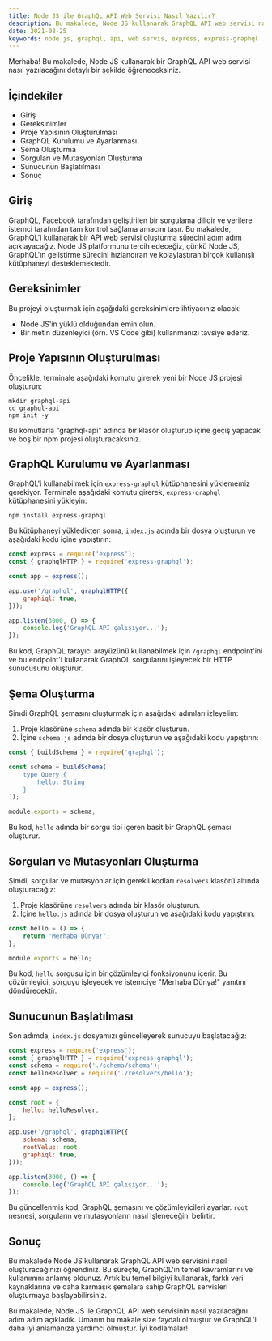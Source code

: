 ```yaml
---
title: Node JS ile GraphQL API Web Servisi Nasıl Yazılır?
description: Bu makalede, Node JS kullanarak GraphQL API web servisi nasıl oluşturulur detaylı bir şekilde açıklanmaktadır.
date: 2021-08-25
keywords: node js, graphql, api, web servis, express, express-graphql
---
```


Merhaba! Bu makalede, Node JS kullanarak bir GraphQL API web servisi nasıl yazılacağını detaylı bir şekilde öğreneceksiniz.

## İçindekiler

- Giriş
- Gereksinimler
- Proje Yapısının Oluşturulması
- GraphQL Kurulumu ve Ayarlanması
- Şema Oluşturma
- Sorguları ve Mutasyonları Oluşturma
- Sunucunun Başlatılması
- Sonuç

## Giriş

GraphQL, Facebook tarafından geliştirilen bir sorgulama dilidir ve verilere istemci tarafından tam kontrol sağlama amacını taşır. Bu makalede, GraphQL'i kullanarak bir API web servisi oluşturma sürecini adım adım açıklayacağız. Node JS platformunu tercih edeceğiz, çünkü Node JS, GraphQL'ın geliştirme sürecini hızlandıran ve kolaylaştıran birçok kullanışlı kütüphaneyi desteklemektedir.

## Gereksinimler

Bu projeyi oluşturmak için aşağıdaki gereksinimlere ihtiyacınız olacak:

- Node JS'in yüklü olduğundan emin olun.
- Bir metin düzenleyici (örn. VS Code gibi) kullanmanızı tavsiye ederiz.

## Proje Yapısının Oluşturulması

Öncelikle, terminale aşağıdaki komutu girerek yeni bir Node JS projesi oluşturun:

```
mkdir graphql-api
cd graphql-api
npm init -y
```

Bu komutlarla "graphql-api" adında bir klasör oluşturup içine geçiş yapacak ve boş bir npm projesi oluşturacaksınız.

## GraphQL Kurulumu ve Ayarlanması

GraphQL'i kullanabilmek için `express-graphql` kütüphanesini yüklememiz gerekiyor. Terminale aşağıdaki komutu girerek, `express-graphql` kütüphanesini yükleyin:

```
npm install express-graphql
```

Bu kütüphaneyi yükledikten sonra, `index.js` adında bir dosya oluşturun ve aşağıdaki kodu içine yapıştırın:

```javascript
const express = require('express');
const { graphqlHTTP } = require('express-graphql');

const app = express();

app.use('/graphql', graphqlHTTP({
    graphiql: true,
}));

app.listen(3000, () => {
    console.log('GraphQL API çalışıyor...');
});
```

Bu kod, GraphQL tarayıcı arayüzünü kullanabilmek için `/graphql` endpoint'ini ve bu endpoint'i kullanarak GraphQL sorgularını işleyecek bir HTTP sunucusunu oluşturur.

## Şema Oluşturma

Şimdi GraphQL şemasını oluşturmak için aşağıdaki adımları izleyelim:

1. Proje klasörüne `schema` adında bir klasör oluşturun.
2. İçine `schema.js` adında bir dosya oluşturun ve aşağıdaki kodu yapıştırın:

```javascript
const { buildSchema } = require('graphql');

const schema = buildSchema(`
    type Query {
        hello: String
    }
`);

module.exports = schema;
```

Bu kod, `hello` adında bir sorgu tipi içeren basit bir GraphQL şeması oluşturur.

## Sorguları ve Mutasyonları Oluşturma

Şimdi, sorgular ve mutasyonlar için gerekli kodları `resolvers` klasörü altında oluşturacağız:

1. Proje klasörüne `resolvers` adında bir klasör oluşturun.
2. İçine `hello.js` adında bir dosya oluşturun ve aşağıdaki kodu yapıştırın:

```javascript
const hello = () => {
    return 'Merhaba Dünya!';
};

module.exports = hello;
```

Bu kod, `hello` sorgusu için bir çözümleyici fonksiyonunu içerir. Bu çözümleyici, sorguyu işleyecek ve istemciye "Merhaba Dünya!" yanıtını döndürecektir.

## Sunucunun Başlatılması

Son adımda, `index.js` dosyamızı güncelleyerek sunucuyu başlatacağız:

```javascript
const express = require('express');
const { graphqlHTTP } = require('express-graphql');
const schema = require('./schema/schema');
const helloResolver = require('./resolvers/hello');

const app = express();

const root = {
    hello: helloResolver,
};

app.use('/graphql', graphqlHTTP({
    schema: schema,
    rootValue: root,
    graphiql: true,
}));

app.listen(3000, () => {
    console.log('GraphQL API çalışıyor...');
});
```

Bu güncellenmiş kod, GraphQL şemasını ve çözümleyicileri ayarlar. `root` nesnesi, sorguların ve mutasyonların nasıl işleneceğini belirtir. 

## Sonuç

Bu makalede Node JS kullanarak GraphQL API web servisini nasıl oluşturacağınızı öğrendiniz. Bu süreçte, GraphQL'in temel kavramlarını ve kullanımını anlamış oldunuz. Artık bu temel bilgiyi kullanarak, farklı veri kaynaklarına ve daha karmaşık şemalara sahip GraphQL servisleri oluşturmaya başlayabilirsiniz.

Bu makalede, Node JS ile GraphQL API web servisinin nasıl yazılacağını adım adım açıkladık. Umarım bu makale size faydalı olmuştur ve GraphQL'i daha iyi anlamanıza yardımcı olmuştur. İyi kodlamalar!